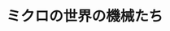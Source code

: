 ﻿---
title: "ミクロの世界の機械たち"
category: "工学院"
vol: 44
interviewee: "下河邊 明 "
url: ""
tags: ["機械","ミクロ","精密","マイクロ"]
pdf: "44-2.pdf"
career: ""
preface: "下河邊では微小な世界に関する様々な研究が行われている。ここでは、マイクロマシンと超精密位置決めに関するものを中心に、その研究を紹介した。"
---

